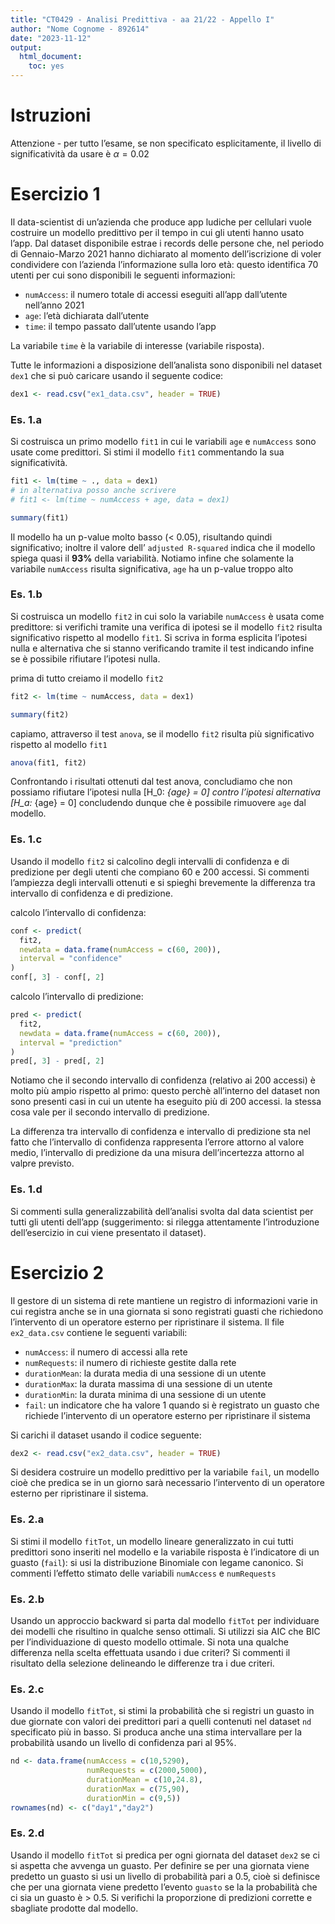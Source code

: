```yaml
---
title: "CT0429 - Analisi Predittiva - aa 21/22 - Appello I"
author: "Nome Cognome - 892614"
date: "2023-11-12"
output: 
  html_document: 
    toc: yes
---
```


# Istruzioni

Attenzione - per tutto l'esame, se non specificato esplicitamente, il livello di significatività da usare è $\alpha = 0.02$


# Esercizio 1

Il data-scientist di un'azienda che produce app ludiche per cellulari vuole costruire un modello predittivo per il tempo in cui gli utenti hanno usato l'app. Dal dataset disponibile estrae i records delle persone che, nel periodo di Gennaio-Marzo 2021 hanno dichiarato al momento dell'iscrizione di voler condividere con l'azienda l'informazione sulla loro età: questo identifica 70 utenti per cui sono disponibili le seguenti informazioni: 

* `numAccess`: il numero totale di accessi eseguiti all'app dall'utente nell'anno 2021
* `age`: l'età dichiarata dall'utente
* `time`: il tempo passato dall'utente usando l'app 

La variabile `time` è la variabile di interesse (variabile risposta). 

Tutte le informazioni a disposizione dell'analista sono disponibili nel dataset `dex1` che si può caricare usando il seguente codice: 

```r
dex1 <- read.csv("ex1_data.csv", header = TRUE)
```

### Es. 1.a 

Si costruisca un primo modello `fit1` in cui le variabili `age` e `numAccess` sono usate come predittori. Si stimi il modello `fit1` commentando la sua significatività. 

```r
fit1 <- lm(time ~ ., data = dex1)
# in alternativa posso anche scrivere
# fit1 <- lm(time ~ numAccess + age, data = dex1)

summary(fit1)
```

Il modello ha un p-value molto basso (< 0.05), risultando quindi significativo; inoltre il valore dell' `adjusted R-squared` indica che il modello spiega quasi il **93%** della variabilità.
Notiamo infine che solamente la variabile `numAccess` risulta significativa, `age` ha un p-value troppo alto

### Es. 1.b 

Si costruisca un modello `fit2` in cui solo la variabile `numAccess` è usata come predittore: si verifichi tramite una verifica di ipotesi se il modello `fit2` risulta significativo rispetto al modello `fit1`. Si scriva in forma esplicita l'ipotesi nulla e alternativa che si stanno verificando tramite il test indicando infine se è possibile rifiutare l'ipotesi nulla. 

prima di tutto creiamo il modello `fit2`
```r
fit2 <- lm(time ~ numAccess, data = dex1)

summary(fit2)
```

capiamo, attraverso il test `anova`, se il modello `fit2` risulta più significativo rispetto al modello `fit1`
```r
anova(fit1, fit2)
```

Confrontando i risultati ottenuti dal test anova, concludiamo che non possiamo rifiutare l'ipotesi nulla \[H_0: \beta_{age} = 0\] contro l'ipotesi alternativa \[H_a: \beta_{age} \not = 0\] concludendo dunque che è possibile rimuovere `age` dal modello.

### Es. 1.c

Usando il modello `fit2` si calcolino degli intervalli di confidenza e di predizione per degli utenti che compiano 60 e 200 accessi. Si commenti l'ampiezza degli intervalli ottenuti e si spieghi brevemente la differenza tra intervallo di confidenza e di predizione.  

calcolo l'intervallo di confidenza:

```r
conf <- predict(
  fit2,
  newdata = data.frame(numAccess = c(60, 200)),
  interval = "confidence"
)
conf[, 3] - conf[, 2]
```

calcolo l'intervallo di predizione:
```r
pred <- predict(
  fit2,
  newdata = data.frame(numAccess = c(60, 200)),
  interval = "prediction"
)
pred[, 3] - pred[, 2]
```


Notiamo che il secondo intervallo di confidenza (relativo ai 200 accessi) è molto più ampio rispetto al primo: questo perchè all'interno del dataset non sono presenti casi in cui un utente ha eseguito più di 200 accessi.
la stessa cosa vale per il secondo intervallo di predizione.

La differenza tra intervallo di confidenza e intervallo di predizione sta nel fatto che l'intervallo di confidenza rappresenta l'errore attorno al valore medio, l'intervallo di predizione da una misura dell'incertezza attorno al valpre previsto.




### Es. 1.d

Si commenti sulla generalizzabilità dell'analisi svolta dal data scientist per tutti gli utenti dell'app (suggerimento: si rilegga attentamente l'introduzione dell'esercizio in cui viene presentato il dataset).




# Esercizio 2

Il gestore di un sistema di rete mantiene un registro di informazioni varie in cui registra anche se in una giornata si sono registrati guasti che richiedono l'intervento di un operatore esterno per ripristinare il sistema. Il file `ex2_data.csv` contiene le seguenti variabili: 


* `numAccess`: il numero di accessi alla rete
* `numRequests`: il numero di richieste gestite dalla rete
* `durationMean`: la durata media di una sessione di un utente
* `durationMax`: la durata massima di una sessione di un utente 
* `durationMin`: la durata minima di una sessione di un utente
* `fail`: un indicatore che ha valore 1 quando si è registrato un guasto che richiede l'intervento di un operatore esterno per ripristinare il sistema 

Si carichi il dataset usando il codice seguente:  

```r
dex2 <- read.csv("ex2_data.csv", header = TRUE)
```

Si desidera costruire un modello predittivo per la variabile `fail`, un modello cioè che predica se in un giorno sarà necessario l'intervento di un operatore esterno per ripristinare il sistema. 

### Es. 2.a 

Si stimi il modello `fitTot`, un modello lineare generalizzato in cui tutti predittori sono inseriti nel modello e la variabile risposta è l'indicatore di un guasto (`fail`): si usi la distribuzione Binomiale con legame canonico. 
Si commenti l'effetto stimato delle variabili `numAccess` e `numRequests`





### Es. 2.b

Usando un approccio backward si parta dal modello `fitTot` per individuare dei modelli che risultino in qualche senso ottimali. Si utilizzi sia AIC che BIC per l'individuazione di questo modello ottimale. Si nota una qualche differenza nella scelta effettuata usando i due criteri? Si commenti il risultato della selezione delineando le differenze tra i due criteri. 





### Es. 2.c 

Usando il modello `fitTot`, si stimi la probabilità che si registri un guasto in due giornate con valori dei predittori pari a quelli contenuti nel dataset `nd` specificato più in basso. Si produca anche una stima intervallare per la probabilità usando un livello di confidenza pari al 95\%.

```r
nd <- data.frame(numAccess = c(10,5290), 
                 numRequests = c(2000,5000), 
                 durationMean = c(10,24.8), 
                 durationMax = c(75,90), 
                 durationMin = c(9,5))
rownames(nd) <- c("day1","day2")
```





### Es. 2.d

Usando il modello `fitTot` si predica per ogni giornata del dataset `dex2` se ci si aspetta che avvenga un guasto. Per definire se per una giornata viene predetto un guasto si usi un livello di probabilità pari a 0.5, cioè si definisce che per una giornata viene predetto l'evento `guasto` se la la probabilità che ci sia un guasto è > 0.5. Si verifichi la proporzione di predizioni corrette e sbagliate prodotte dal modello. 




